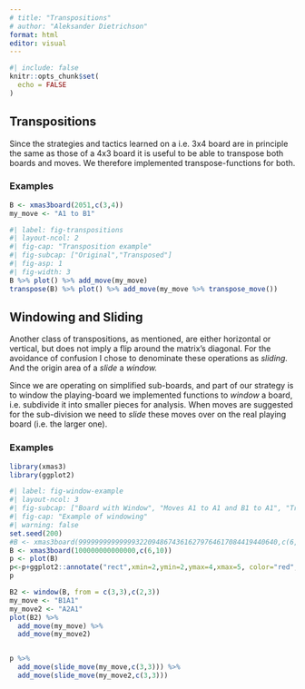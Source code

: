 ```yaml
---
# title: "Transpositions"
# author: "Aleksander Dietrichson"
format: html
editor: visual
---
```


```r
#| include: false
knitr::opts_chunk$set(
  echo = FALSE
)
```

## Transpositions

Since the strategies and tactics learned on a i.e. 3x4 board are in principle the same as those of a 4x3 board it is useful to be able to transpose both boards and moves. We therefore implemented transpose-functions for both.

### Examples

```r
B <- xmas3board(2051,c(3,4))
my_move <- "A1 to B1"

```

```r
#| label: fig-transpositions
#| layout-ncol: 2
#| fig-cap: "Transposition example"
#| fig-subcap: ["Original","Transposed"]
#| fig-asp: 1
#| fig-width: 3
B %>% plot() %>% add_move(my_move)
transpose(B) %>% plot() %>% add_move(my_move %>% transpose_move())

```

## Windowing and Sliding

Another class of transpositions, as mentioned, are either horizontal or vertical, but does not imply a flip around the matrix's diagonal. For the avoidance of confusion I chose to denominate these operations as *sliding.* And the origin area of a *slide* a *window.*

Since we are operating on simplified sub-boards, and part of our strategy is to window the playing-board we implemented functions to *window* a board, i.e. subdivide it into smaller pieces for analysis. When moves are suggested for the sub-division we need to *slide* these moves over on the real playing board (i.e. the larger one).

### Examples

```r
library(xmas3)
library(ggplot2)
```

```r
#| label: fig-window-example
#| layout-ncol: 3
#| fig-subcap: ["Board with Window", "Moves A1 to A1 and B1 to A1", "Transitioned Moves"]
#| fig-cap: "Example of windowing"
#| warning: false
set.seed(200)
#B <- xmas3board(9999999999999932209486743616279764617084419440640,c(6,10))
B <- xmas3board(100000000000000,c(6,10))
p <- plot(B)
p<-p+ggplot2::annotate("rect",xmin=2,ymin=2,ymax=4,xmax=5, color="red", alpha=.2)
p

B2 <- window(B, from = c(3,3),c(2,3))
my_move <- "B1A1"
my_move2 <- "A2A1"
plot(B2) %>%
  add_move(my_move) %>% 
  add_move(my_move2)


p %>% 
  add_move(slide_move(my_move,c(3,3))) %>% 
  add_move(slide_move(my_move2,c(3,3)))
```

